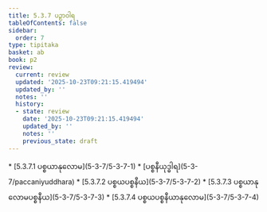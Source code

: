 ```yaml
---
title: 5.3.7 ပဉှာဝါရ
tableOfContents: false
sidebar:
  order: 7
type: tipitaka
basket: ab
book: p2
review:
  current: review
  updated: '2025-10-23T09:21:15.419494'
  updated_by: ''
  notes: ''
  history:
  - state: review
    date: '2025-10-23T09:21:15.419494'
    updated_by: ''
    notes: ''
    previous_state: draft
---
```



<ReviewStatus review={frontmatter.review} showDetails={true} />

<HypothesisAnnotation frontmatter={frontmatter} />

<DynamicBreadcrumb />



<TableOfContents book="p2" section="5.3.7">
* [5.3.7.1 ပစ္စယာနုလောမ](5-3-7/5-3-7-1)
* [ပစ္စနီယုဒ္ဓါရ](5-3-7/paccaniyuddhara)
* [5.3.7.2 ပစ္စယပစ္စနီယ](5-3-7/5-3-7-2)
* [5.3.7.3 ပစ္စယာနုလောမပစ္စနီယ](5-3-7/5-3-7-3)
* [5.3.7.4 ပစ္စယပစ္စနီယာနုလောမ](5-3-7/5-3-7-4)
</TableOfContents>